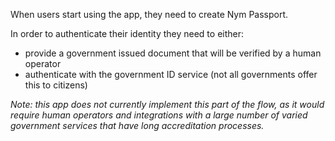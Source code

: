 When users start using the app, they need to create Nym Passport.

In order to authenticate their identity they need to either:

- provide a government issued document that will be verified by a human operator
- authenticate with the government ID service (not all governments offer this to citizens)

*Note: this app does not currently implement this part of the flow, as it would require human operators and integrations with
a large number of varied government services that have long accreditation processes.*
